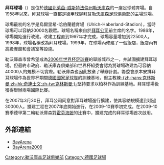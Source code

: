 {{Expand language|de|time=2018-08-30T12:27:42+00:00}}
{{Unreferenced|time=2018-08-30T12:27:42+00:00}}

{{noteTA
|G1=Bundesliga
}}

{{Infobox_Stadium
| stadium_name      = 拜耳球場<br />''{{lang|de|BayArena}}''
| nickname          =
| image             = [[File:Bayarena_Leverkusen_2020.jpg|200px]]
| caption           = 
| fullname          = BayArena
| location          = [[德國|德國]][[勒沃庫森|勒沃庫森]]
| coordinates       = {{coord|51|2|18|N|7|0|8|E|display=inline,title}}
| built             = 
| opened            = 1956年4月23日
| renovated         = 1986-1999
| owner             = 
| operator          = 
| surface           = 
| tenants           =拜耳勒沃庫森足球俱樂部
| seating_capacity  = 30,000
| dimensions        = 
}}

'''拜耳球場'''（{{lang-de|'''''BayArena'''''}}）是位於[[德國|德國]][[北萊茵-威斯特法倫州|北萊茵-威斯特法倫州]][[勒沃庫森|勒沃庫森]]的一座足球體育場。自1958年以來，拜耳球場一直都是[[德甲|德甲]]球隊[[拜耳勒沃庫森足球俱樂部|拜耳勒沃庫森足球俱樂部]]的主場球場。

球場最初的名字是烏爾里希-哈伯蘭體育場（Ulrich-Haberland-Stadion），當時球場可以容納20000名觀眾。球場名稱來自於[[拜耳公司|拜耳公司]]前主席的名字。1986年，球場開始進行改建。改建工程直到1997年才完成，球場容量增加到22500人。1998年，球場名稱改為拜耳球場。1999年，在球場內修建了一個飯店，飯店內有高級餐館和會議室等設施。

勒沃庫森市曾希望成為[[2006年世界杯足球賽|2006年世界杯足球賽]]的舉辦城市之一，并試圖擴建拜耳球場。但最終市政府、勒沃庫森俱樂部和世界杯組委會認為將球場改建為可容納40000人的規模不切實際。勒沃庫森也因此放棄了舉辦計劃。籌委會原本安排拜耳球場作為世界杯期間[[德國國家足球隊|德國國家足球隊]]的訓練基地，但主教練[[尤尔根·克林斯曼|-{zh-hans:克林斯曼;zh-hk:奇連士文;zh-tw:克林斯曼;}-]]堅持要求以柏林作為訓練基地。拜耳球場後獲得舉辦兩場國際比賽。

在2007年3月30日，拜耳公司同意對拜耳球場進行擴建，使其容納規模達到超過30000人。擴建工程在2007年底開始進行，在2009-10賽季初完成。在2009-10賽季德甲第二輪勒沃庫森對[[霍芬海姆足球俱樂部|霍芬海姆]]的比賽中，擴建完成的拜耳球場首次啟用。

== 外部連結 ==
{{Commons category|BayArena}}
* [http://www.leverkusen.com/guide/Archiv1.txt/Lev00020.html BayArena] {{Wayback|url=http://www.leverkusen.com/guide/Archiv1.txt/Lev00020.html |date=20200803201324 }} {{de icon}}
* [http://www.bayer04.de/B04/de/_site_index.aspx.html BayArena2009] {{Wayback|url=http://www.bayer04.de/B04/de/_site_index.aspx.html |date=20210305043422 }} {{de icon}}

{{2011年女子世界盃足球賽競賽球場}}
{{DEFAULTSORT:BayArena}}
[[Category:勒沃庫森足球俱樂部|Category:勒沃庫森足球俱樂部]]
[[Category:德國足球場|Category:德國足球場]]